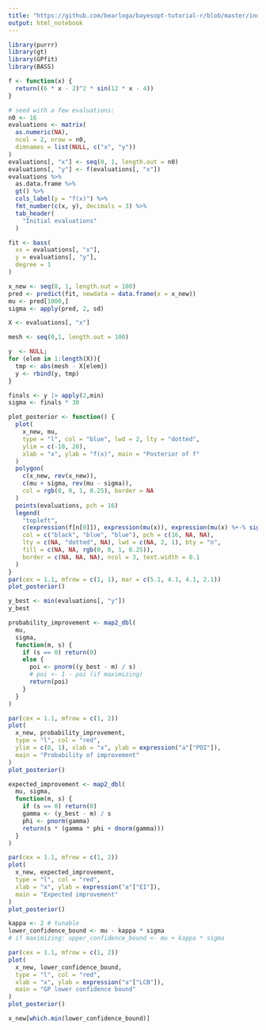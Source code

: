 ```yaml
---
title: "https://github.com/bearloga/bayesopt-tutorial-r/blob/master/index.Rmd"
output: html_notebook
---
```


```r
library(purrr)
library(gt)
library(GPfit)
library(BASS)
```

```r
f <- function(x) {
  return((6 * x - 2)^2 * sin(12 * x - 4))
}
```

```r
# seed with a few evaluations:
n0 <- 16
evaluations <- matrix(
  as.numeric(NA),
  ncol = 2, nrow = n0,
  dimnames = list(NULL, c("x", "y"))
)
evaluations[, "x"] <- seq(0, 1, length.out = n0)
evaluations[, "y"] <- f(evaluations[, "x"]) 
evaluations %>%
  as.data.frame %>%
  gt() %>%
  cols_label(y = "f(x)") %>%
  fmt_number(c(x, y), decimals = 3) %>%
  tab_header(
    "Initial evaluations"
  )
```

```r
fit <- bass(
  xx = evaluations[, "x"],
  y = evaluations[, "y"],
  degree = 1
)
```

```r
x_new <- seq(0, 1, length.out = 100)
pred <- predict(fit, newdata = data.frame(x = x_new))
mu <- pred[1000,]
sigma <- apply(pred, 2, sd)
```

```r
X <- evaluations[, "x"]

mesh <- seq(0,1, length.out = 100)

y  <- NULL;
for (elem in 1:length(X)){
  tmp <- abs(mesh - X[elem])
  y <- rbind(y, tmp)
}
```

```r
finals <- y |> apply(2,min)
sigma <- finals * 30
```


```r
plot_posterior <- function() {
  plot(
    x_new, mu,
    type = "l", col = "blue", lwd = 2, lty = "dotted",
    ylim = c(-10, 20),
    xlab = "x", ylab = "f(x)", main = "Posterior of f"
  )
  polygon(
    c(x_new, rev(x_new)),
    c(mu + sigma, rev(mu - sigma)),
    col = rgb(0, 0, 1, 0.25), border = NA
  )
  points(evaluations, pch = 16)
  legend(
    "topleft",
    c(expression(f[n[0]]), expression(mu(x)), expression(mu(x) %+-% sigma(x))),
    col = c("black", "blue", "blue"), pch = c(16, NA, NA),
    lty = c(NA, "dotted", NA), lwd = c(NA, 2, 1), bty = "n",
    fill = c(NA, NA, rgb(0, 0, 1, 0.25)),
    border = c(NA, NA, NA), ncol = 3, text.width = 0.1
  )
}
par(cex = 1.1, mfrow = c(1, 1), mar = c(5.1, 4.1, 4.1, 2.1))
plot_posterior()
```

```r
y_best <- min(evaluations[, "y"])
y_best
```

```r
probability_improvement <- map2_dbl(
  mu,
  sigma,
  function(m, s) {
    if (s == 0) return(0)
    else {
      poi <- pnorm((y_best - m) / s)
      # poi <- 1 - poi (if maximizing)
      return(poi)
    }
  }
)
```

```r
par(cex = 1.1, mfrow = c(1, 2))
plot(
  x_new, probability_improvement,
  type = "l", col = "red",
  ylim = c(0, 1), xlab = "x", ylab = expression("a"["POI"]),
  main = "Probability of improvement"
)
plot_posterior()
```

```r
expected_improvement <- map2_dbl(
  mu, sigma,
  function(m, s) {
    if (s == 0) return(0)
    gamma <- (y_best - m) / s
    phi <- pnorm(gamma)
    return(s * (gamma * phi + dnorm(gamma)))
  }
)
```

```r
par(cex = 1.1, mfrow = c(1, 2))
plot(
  x_new, expected_improvement,
  type = "l", col = "red",
  xlab = "x", ylab = expression("a"["EI"]),
  main = "Expected improvement"
)
plot_posterior()
```

```r
kappa <- 2 # tunable
lower_confidence_bound <- mu - kappa * sigma
# if maximizing: upper_confidence_bound <- mu + kappa * sigma
```

```r
par(cex = 1.1, mfrow = c(1, 2))
plot(
  x_new, lower_confidence_bound,
  type = "l", col = "red",
  xlab = "x", ylab = expression("a"["LCB"]),
  main = "GP lower confidence bound"
)
plot_posterior()
```

```r
x_new[which.min(lower_confidence_bound)]
```












































